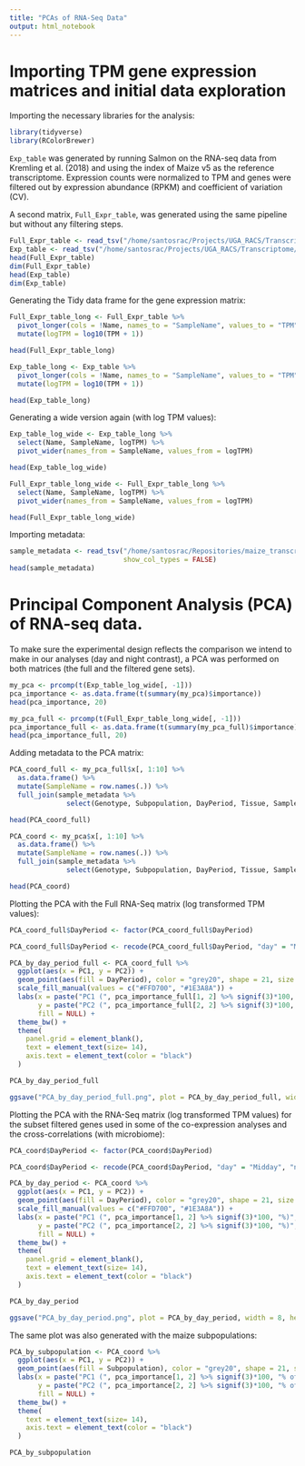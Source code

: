 ```yaml
---
title: "PCAs of RNA-Seq Data"
output: html_notebook
---
```


# Importing TPM gene expression matrices and initial data exploration

Importing the necessary libraries for the analysis:

```r
library(tidyverse)
library(RColorBrewer)
```

`Exp_table` was generated by running Salmon on the RNA-seq data from Kremling et al. (2018) and using the index of Maize v5 as the reference transcriptome.
Expression counts were normalized to TPM and genes were filtered out by expression abundance (RPKM) and coefficient of variation (CV).

A second matrix, `Full_Expr_table`, was generated using the same pipeline but without any filtering steps.

```r
Full_Expr_table <- read_tsv("/home/santosrac/Projects/UGA_RACS/Transcriptome/paper2025/paper2025/kremling_expression_v5_tpm.tsv", col_types = cols())
Exp_table <- read_tsv("/home/santosrac/Projects/UGA_RACS/Transcriptome/paper2025/paper2025/kremling_expression_v5_tpm_filtered_cv_filtered.tsv", col_types = cols())
head(Full_Expr_table)
dim(Full_Expr_table)
head(Exp_table)
dim(Exp_table)
```

Generating the Tidy data frame for the gene expression matrix:

```r
Full_Expr_table_long <- Full_Expr_table %>% 
  pivot_longer(cols = !Name, names_to = "SampleName", values_to = "TPM") %>% 
  mutate(logTPM = log10(TPM + 1))

head(Full_Expr_table_long)

Exp_table_long <- Exp_table %>% 
  pivot_longer(cols = !Name, names_to = "SampleName", values_to = "TPM") %>% 
  mutate(logTPM = log10(TPM + 1))

head(Exp_table_long)
```

Generating a wide version again (with log TPM values):

```r
Exp_table_log_wide <- Exp_table_long %>% 
  select(Name, SampleName, logTPM) %>% 
  pivot_wider(names_from = SampleName, values_from = logTPM)

head(Exp_table_log_wide)

Full_Expr_table_long_wide <- Full_Expr_table_long %>% 
  select(Name, SampleName, logTPM) %>% 
  pivot_wider(names_from = SampleName, values_from = logTPM)

head(Full_Expr_table_long_wide)
```

Importing metadata:

```r
sample_metadata <- read_tsv("/home/santosrac/Repositories/maize_transcriptome_microbiome_networks/sample_annotation.txt",
                            show_col_types = FALSE)
head(sample_metadata)
```

# Principal Component Analysis (PCA) of RNA-seq data.

To make sure the experimental design reflects the comparison we intend to make in our analyses (day and night contrast), a PCA was performed on both matrices (the full and the filtered gene sets).

```r
my_pca <- prcomp(t(Exp_table_log_wide[, -1]))
pca_importance <- as.data.frame(t(summary(my_pca)$importance))
head(pca_importance, 20)

my_pca_full <- prcomp(t(Full_Expr_table_long_wide[, -1]))
pca_importance_full <- as.data.frame(t(summary(my_pca_full)$importance))
head(pca_importance_full, 20)
```

Adding metadata to the PCA matrix:

```r
PCA_coord_full <- my_pca_full$x[, 1:10] %>% 
  as.data.frame() %>% 
  mutate(SampleName = row.names(.)) %>% 
  full_join(sample_metadata %>% 
              select(Genotype, Subpopulation, DayPeriod, Tissue, SampleName), by = "SampleName")

head(PCA_coord_full)

PCA_coord <- my_pca$x[, 1:10] %>% 
  as.data.frame() %>% 
  mutate(SampleName = row.names(.)) %>% 
  full_join(sample_metadata %>% 
              select(Genotype, Subpopulation, DayPeriod, Tissue, SampleName), by = "SampleName")

head(PCA_coord)
```

Plotting the PCA with the Full RNA-Seq matrix (log transformed TPM values):

```r
PCA_coord_full$DayPeriod <- factor(PCA_coord_full$DayPeriod)

PCA_coord_full$DayPeriod <- recode(PCA_coord_full$DayPeriod, "day" = "Midday", "night" = "Midnight")

PCA_by_day_period_full <- PCA_coord_full %>% 
  ggplot(aes(x = PC1, y = PC2)) +
  geom_point(aes(fill = DayPeriod), color = "grey20", shape = 21, size = 3, alpha = 0.8) +
  scale_fill_manual(values = c("#FFD700", "#1E3A8A")) +
  labs(x = paste("PC1 (", pca_importance_full[1, 2] %>% signif(3)*100, "%)", sep = ""), 
       y = paste("PC2 (", pca_importance_full[2, 2] %>% signif(3)*100, "%)", "  ", sep = ""),
       fill = NULL) +  
  theme_bw() +
  theme(
    panel.grid = element_blank(),
    text = element_text(size= 14),
    axis.text = element_text(color = "black")
  )

PCA_by_day_period_full

ggsave("PCA_by_day_period_full.png", plot = PCA_by_day_period_full, width = 8, height = 6, dpi = 300)
```

Plotting the PCA with the RNA-Seq matrix (log transformed TPM values) for the subset filtered genes used in some of the co-expression analyses and the cross-correlations (with microbiome):

```r
PCA_coord$DayPeriod <- factor(PCA_coord$DayPeriod)

PCA_coord$DayPeriod <- recode(PCA_coord$DayPeriod, "day" = "Midday", "night" = "Midnight")

PCA_by_day_period <- PCA_coord %>% 
  ggplot(aes(x = PC1, y = PC2)) +
  geom_point(aes(fill = DayPeriod), color = "grey20", shape = 21, size = 3, alpha = 0.8) +
  scale_fill_manual(values = c("#FFD700", "#1E3A8A")) +
  labs(x = paste("PC1 (", pca_importance[1, 2] %>% signif(3)*100, "%)", sep = ""), 
       y = paste("PC2 (", pca_importance[2, 2] %>% signif(3)*100, "%)", "  ", sep = ""),
       fill = NULL) +  
  theme_bw() +
  theme(
    panel.grid = element_blank(),
    text = element_text(size= 14),
    axis.text = element_text(color = "black")
  )

PCA_by_day_period

ggsave("PCA_by_day_period.png", plot = PCA_by_day_period, width = 8, height = 6, dpi = 300)
```

The same plot was also generated with the maize subpopulations:

```r
PCA_by_subpopulation <- PCA_coord %>% 
  ggplot(aes(x = PC1, y = PC2)) +
  geom_point(aes(fill = Subpopulation), color = "grey20", shape = 21, size = 3, alpha = 0.8) +
  labs(x = paste("PC1 (", pca_importance[1, 2] %>% signif(3)*100, "% of Variance)", sep = ""), 
       y = paste("PC2 (", pca_importance[2, 2] %>% signif(3)*100, "% of Variance)", "  ", sep = ""),
       fill = NULL) +  
  theme_bw() +
  theme(
    text = element_text(size= 14),
    axis.text = element_text(color = "black")
  )

PCA_by_subpopulation
```